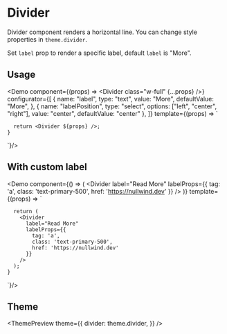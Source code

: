 

<Meta title="Divider" description="Divider component renders horizontal line" />

# Divider

Divider component renders a horizontal line. You can change style properties in `theme.divider`.

Set `label` prop to render a specific label, default `label` is "More".

## Usage

<Demo
  component={(props) => <Divider class="w-full" {...props} />}
  configurator={[
    {
      name: "label",
      type: "text",
      value: "More",
      defaultValue: "More",
    },
    {
      name: "labelPosition",
      type: "select",
      options: ["left", "center", "right"],
      value: "center",
      defaultValue: "center"
    },
  ]}
  template={(props) => `

      return <Divider ${props} />;
    }

`}/>

## With custom label

<Demo
  component={() => (
    <Divider
      label="Read More"
      labelProps={{
        tag: 'a',
        class: 'text-primary-500',
        href: 'https://nullwind.dev'
      }}
    />
  )}
  template={(props) => `

      return (
        <Divider
          label="Read More"
          labelProps={{
            tag: 'a',
            class: 'text-primary-500',
            href: 'https://nullwind.dev'
          }}
        />
      );
    }

`}/>

## Theme

<ThemePreview
  theme={{
    divider: theme.divider,
  }}
/>
